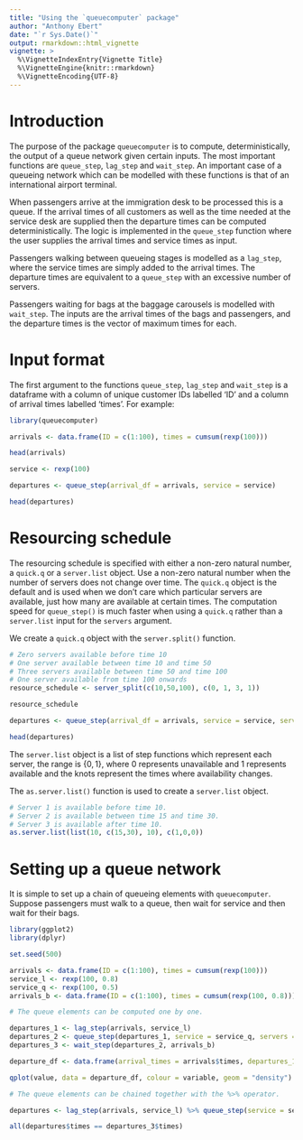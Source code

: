 ```yaml
---
title: "Using the `queuecomputer` package"
author: "Anthony Ebert"
date: "`r Sys.Date()`"
output: rmarkdown::html_vignette
vignette: >
  %\VignetteIndexEntry{Vignette Title}
  %\VignetteEngine{knitr::rmarkdown}
  %\VignetteEncoding{UTF-8}
---
```


# Introduction

The purpose of the package `queuecomputer` is to compute, deterministically, the output of a queue network given certain inputs. The most important functions are `queue_step`, `lag_step` and `wait_step`. An important case of a queueing network which can be modelled with these functions is that of an international airport terminal. 

When passengers arrive at the immigration desk to be processed this is a queue. If the arrival times of all customers as well as the time needed at the service desk are supplied then the departure times can be computed deterministically. The logic is implemented in the `queue_step` function where the user supplies the arrival times and service times as input. 

Passengers walking between queueing stages is modelled as a `lag_step`, where the service times are simply added to the arrival times. The departure times are equivalent to a `queue_step` with an excessive number of servers. 

Passengers waiting for bags at the baggage carousels is modelled with `wait_step`. The inputs are the arrival times of the bags and passengers, and the departure times is the vector of maximum times for each. 

# Input format

The first argument to the functions `queue_step`, `lag_step` and `wait_step` is a dataframe with a column of unique customer IDs labelled 'ID' and a column of arrival times labelled 'times'. For example:

```r
library(queuecomputer)

arrivals <- data.frame(ID = c(1:100), times = cumsum(rexp(100)))

head(arrivals)

service <- rexp(100)

departures <- queue_step(arrival_df = arrivals, service = service)

head(departures)
```

# Resourcing schedule

The resourcing schedule is specified with either a non-zero natural number, a `quick.q` or a `server.list` object. Use a non-zero natural number when the number of servers does not change over time. The `quick.q` object is the default and is used when we don't care which particular servers are available, just how many are available at certain times. The computation speed for `queue_step()` is much faster when using a `quick.q` rather than a `server.list` input for the `servers` argument. 

We create a `quick.q` object with the `server.split()` function. 

```r
# Zero servers available before time 10
# One server available between time 10 and time 50
# Three servers available between time 50 and time 100
# One server available from time 100 onwards
resource_schedule <- server_split(c(10,50,100), c(0, 1, 3, 1))

resource_schedule

departures <- queue_step(arrival_df = arrivals, service = service, servers = resource_schedule)

head(departures)
```

The `server.list` object is a list of step functions which represent each server, the range is $\{0,1\}$, where 0 represents unavailable and 1 represents available and the knots represent the times where availability changes. 

The `as.server.list()` function is used to create a `server.list` object.

```r
# Server 1 is available before time 10.
# Server 2 is available between time 15 and time 30.
# Server 3 is available after time 10. 
as.server.list(list(10, c(15,30), 10), c(1,0,0))
```

# Setting up a queue network

It is simple to set up a chain of queueing elements with `queuecomputer`. Suppose passengers must walk to a queue, then wait for service and then wait for their bags. 

```r
library(ggplot2)
library(dplyr)

set.seed(500)

arrivals <- data.frame(ID = c(1:100), times = cumsum(rexp(100)))
service_l <- rexp(100, 0.8)
service_q <- rexp(100, 0.5)
arrivals_b <- data.frame(ID = c(1:100), times = cumsum(rexp(100, 0.8)))

# The queue elements can be computed one by one. 

departures_1 <- lag_step(arrivals, service_l)
departures_2 <- queue_step(departures_1, service = service_q, servers = 2)
departures_3 <- wait_step(departures_2, arrivals_b)

departure_df <- data.frame(arrival_times = arrivals$times, departures_1 = departures_1$times, departures_2 = departures_2$times, departures_3 = departures_3$times) %>% reshape2::melt()

qplot(value, data = departure_df, colour = variable, geom = "density") + xlab("time")

# The queue elements can be chained together with the %>% operator. 

departures <- lag_step(arrivals, service_l) %>% queue_step(service = service_q, servers = 2) %>% wait_step(arrivals_b)

all(departures$times == departures_3$times)

```



